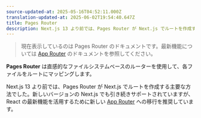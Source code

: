 ```yaml
---
source-updated-at: 2025-05-16T04:52:11.000Z
translation-updated-at: 2025-06-02T19:54:40.647Z
title: Pages Router
description: Next.js 13 より前では、Pages Router が Next.js でルートを作成する主要な方法でした。直感的なファイルシステムベースのルーターを提供します。
---
```


> 現在表示しているのは Pages Router のドキュメントです。最新機能については [App Router](/docs/app) のドキュメントを参照してください。

**Pages Router** は直感的なファイルシステムベースのルーターを使用して、各ファイルをルートにマッピングします。

Next.js 13 より前では、Pages Router が Next.js でルートを作成する主要な方法でした。新しいバージョンの Next.js でも引き続きサポートされていますが、React の最新機能を活用するために新しい [App Router](/docs/app) への移行を推奨しています。